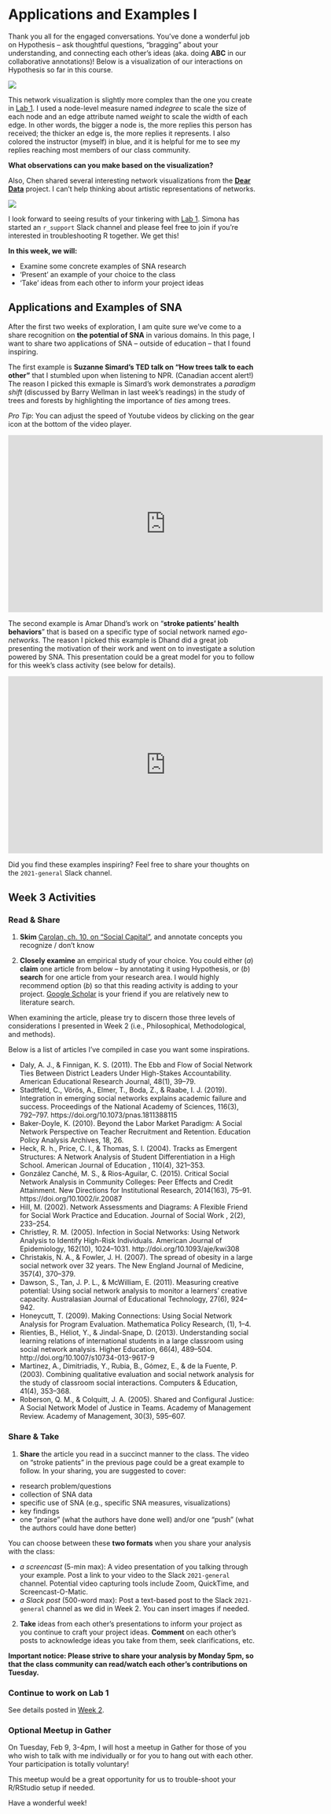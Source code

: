 # Applications and Examples I {#ch3}

Thank you all for the engaged conversations. You've done a wonderful job on Hypothesis -- ask thoughtful questions, "bragging" about your understanding, and connecting each other's ideas (aka. doing **ABC** in our collaborative annotations)!  Below is a visualization of our interactions on Hypothesis so far in this course.

![](images/sociogram_SNAEd2021_2021-02-03.png)

This network visualization is slightly more complex than the one you create in [Lab 1](#lab1). I used a node-level measure named *indegree* to scale the size of each node and an edge attribute named *weight* to scale the width of each edge. In other words, the bigger a node is, the more replies this person has received; the thicker an edge is, the more replies it represents. I also colored the instructor (myself) in blue, and it is helpful for me to see my replies reaching most members of our class community. 

**What observations can you make based on the visualization?**

Also, Chen shared several interesting network visualizations from the **[Dear Data](http://www.dear-data-two.com/#Week9)** project. I can't help thinking about artistic representations of networks. 

![](images/dear-data-Andy2.jpg)

I look forward to seeing results of your tinkering with [Lab 1](#lab1). Simona has started an `r_support` Slack channel and please feel free to join if you're interested in troubleshooting R together. We get this!

**In this week, we will:**

- Examine some concrete examples of SNA research
- 'Present' an example of your choice to the class
- 'Take' ideas from each other to inform your project ideas


<!-- <iframe width="640" height="360" src="https://www.youtube.com/embed/AuQOlRQ5mCY?rel=0" frameborder="0" allowfullscreen></iframe> -->

## Applications and Examples of SNA

After the first two weeks of exploration, I am quite sure we've come to a share recognition on **the potential of SNA** in various domains. In this page, I want to share two applications of SNA -- outside of education -- that I found inspiring.

The first example is **Suzanne Simard's TED talk on "How trees talk to each other"** that I stumbled upon when listening to NPR. (Canadian accent alert!) The reason I picked this exmaple is Simard's work demonstrates a *paradigm shift* (discussed by Barry Wellman in last week's readings) in the study of trees and forests by highlighting the importance of *ties* among trees.

*Pro Tip*: You can adjust the speed of Youtube videos by clicking on the gear icon at the bottom of the video player.

<iframe width="640" height="360" src="https://www.youtube.com/embed/Un2yBgIAxYs?list=PLSKPwgliCYKuVEJcuhEy7NcKHrYIuS7Yo" frameborder="0" allowfullscreen></iframe>

The second example is Amar Dhand's work on "**stroke patients' health behaviors**" that is based on a specific type of social network named *ego-networks*. The reason I picked this example is Dhand did a great job presenting the motivation of their work and went on to investigate a solution powered by SNA. This presentation could be a great model for you to follow for this week's class activity (see below for details).

<iframe width="640" height="360" src="https://www.youtube.com/embed/4WOGwRQWyNM?list=PL6XFeulyPj7BcB6gLLQyuDkZqWhAeSwQL" frameborder="0" allowfullscreen></iframe>

Did you find these examples inspiring? Feel free to share your thoughts on the `2021-general` Slack channel.

## Week 3 Activities

<!-- - **Read & Share**, due by **Friday Feb 8, 11:59PM** -->
<!-- - **Take / comment**, due by **Monday Feb 11, 11:59PM** -->

### Read & Share

1) **Skim** [Carolan, ch. 10, on "Social Capital"](http://methods.sagepub.com.ezp1.lib.umn.edu/book/social-network-analysis-and-education/n10.xml), and annotate concepts you recognize / don't know

2) **Closely examine** an empirical study of your choice. You could either (*a*) **claim** one article from below -- by annotating it using Hypothesis, or (*b*) **search** for one article from your research area.  I would highly recommend option (*b*) so that this reading activity is adding to your project. [Google Scholar](https://scholar.google.com/) is your friend if you are relatively new to literature search.

When examining the article, please try to discern those three levels of considerations I presented in Week 2 (i.e., Philosophical, Methodological, and methods). 

Below is a list of articles I've compiled in case you want some inspirations.

- Daly, A. J., & Finnigan, K. S. (2011). The Ebb and Flow of Social Network Ties Between District Leaders Under High-Stakes Accountability. American Educational Research Journal, 48(1), 39–79.
- Stadtfeld, C., Vörös, A., Elmer, T., Boda, Z., & Raabe, I. J. (2019). Integration in emerging social networks explains academic failure and success. Proceedings of the National Academy of Sciences, 116(3), 792–797. https://doi.org/10.1073/pnas.1811388115
- Baker-Doyle, K. (2010). Beyond the Labor Market Paradigm: A Social Network Perspective on Teacher Recruitment and Retention. Education Policy Analysis Archives, 18, 26.
- Heck, R. h., Price, C. l., & Thomas, S. l. (2004). Tracks as Emergent Structures: A Network Analysis of Student Differentiation in a High School. American Journal of Education , 110(4), 321–353.
- González Canché, M. S., & Rios-Aguilar, C. (2015). Critical Social Network Analysis in Community Colleges: Peer Effects and Credit Attainment. New Directions for Institutional Research, 2014(163), 75–91. https://doi.org/10.1002/ir.20087
- Hill, M. (2002). Network Assessments and Diagrams: A Flexible Friend for Social Work Practice and Education. Journal of Social Work , 2(2), 233–254.
- Christley, R. M. (2005). Infection in Social Networks: Using Network Analysis to Identify High-Risk Individuals. American Journal of Epidemiology, 162(10), 1024–1031. http://doi.org/10.1093/aje/kwi308
- Christakis, N. A., & Fowler, J. H. (2007). The spread of obesity in a large social network over 32 years. The New England Journal of Medicine, 357(4), 370–379.
- Dawson, S., Tan, J. P. L., & McWilliam, E. (2011). Measuring creative potential: Using social network analysis to monitor a learners’ creative capacity. Australasian Journal of Educational Technology, 27(6), 924–942.
- Honeycutt, T. (2009). Making Connections: Using Social Network Analysis for Program Evaluation. Mathematica Policy Research, (1), 1–4.
- Rienties, B., Héliot, Y., & Jindal-Snape, D. (2013). Understanding social learning relations of international students in a large classroom using social network analysis. Higher Education, 66(4), 489–504. http://doi.org/10.1007/s10734-013-9617-9
- Martinez, A., Dimitriadis, Y., Rubia, B., Gómez, E., & de la Fuente, P. (2003). Combining qualitative evaluation and social network analysis for the study of classroom social interactions. Computers & Education, 41(4), 353–368.
- Roberson, Q. M., & Colquitt, J. A. (2005). Shared and Configural Justice: A Social Network Model of Justice in Teams. Academy of Management Review. Academy of Management, 30(3), 595–607.

### Share & Take

1) **Share** the article you read in a succinct manner to the class. The video on "stroke patients" in the previous page could be a great example to follow. In your sharing, you are suggested to cover:

- research problem/questions
- collection of SNA data
- specific use of SNA (e.g., specific SNA measures, visualizations)
- key findings
- one "praise" (what the authors have done well) and/or one "push" (what the authors could have done better)

You can choose between these **two formats** when you share your analysis with the class:

- *a screencast* (5-min max): A video presentation of you talking through your example. Post a link to your video to the Slack `2021-general` channel. Potential video capturing tools include Zoom, QuickTime, and Screencast-O-Matic.
- *a Slack post* (500-word max): Post a text-based post to the Slack `2021-general` channel as we did in Week 2. You can insert images if needed.

2) **Take** ideas from each other's presentations to inform your project as you continue to craft your project ideas.  **Comment** on each other's posts to acknowledge ideas you take from them, seek clarifications, etc. 

**Important notice: Please strive to share your analysis by Monday 5pm, so that the class community can read/watch each other's contributions on Tuesday.**

### Continue to work on Lab 1

See details posted in [Week 2](#lab1).

### Optional Meetup in Gather

On Tuesday, Feb 9, 3-4pm, I will host a meetup in Gather for those of you who wish to talk with me individually or for you to hang out with each other. Your participation is totally voluntary! 

This meetup would be a great opportunity for us to trouble-shoot your R/RStudio setup if needed. 


Have a wonderful week!
